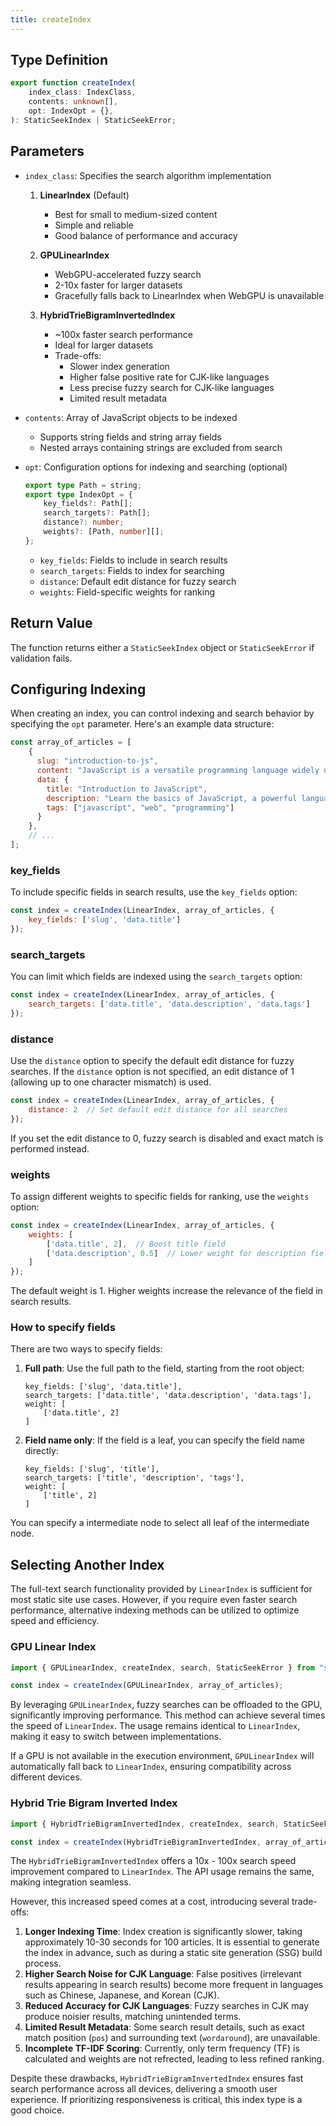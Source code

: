 ```yaml
---
title: createIndex
---
```


## Type Definition

```typescript
export function createIndex(
    index_class: IndexClass,
    contents: unknown[],
    opt: IndexOpt = {},
): StaticSeekIndex | StaticSeekError;
```

## Parameters

- `index_class`: Specifies the search algorithm implementation
  1. **LinearIndex** (Default)
     - Best for small to medium-sized content
     - Simple and reliable
     - Good balance of performance and accuracy

  2. **GPULinearIndex**
     - WebGPU-accelerated fuzzy search
     - 2-10x faster for larger datasets
     - Gracefully falls back to LinearIndex when WebGPU is unavailable

  3. **HybridTrieBigramInvertedIndex**
     - ~100x faster search performance
     - Ideal for larger datasets
     - Trade-offs:
       - Slower index generation
       - Higher false positive rate for CJK-like languages
       - Less precise fuzzy search for CJK-like languages
       - Limited result metadata

- `contents`: Array of JavaScript objects to be indexed
  - Supports string fields and string array fields
  - Nested arrays containing strings are excluded from search

- `opt`: Configuration options for indexing and searching (optional)
  ```typescript
  export type Path = string;
  export type IndexOpt = {
      key_fields?: Path[];
      search_targets?: Path[];
      distance?: number;
      weights?: [Path, number][];
  };
  ```
  - `key_fields`: Fields to include in search results
  - `search_targets`: Fields to index for searching
  - `distance`: Default edit distance for fuzzy search
  - `weights`: Field-specific weights for ranking


## Return Value

The function returns either a `StaticSeekIndex` object or `StaticSeekError` if validation fails.

## Configuring Indexing

When creating an index, you can control indexing and search behavior by specifying the `opt` parameter. Here's an example data structure:

```javascript
const array_of_articles = [
    {
      slug: "introduction-to-js",
      content: "JavaScript is a versatile programming language widely used for web development...",
      data: {
        title: "Introduction to JavaScript",
        description: "Learn the basics of JavaScript, a powerful language for modern web applications.",
        tags: ["javascript", "web", "programming"]
      }
    },
    // ...
];
```

### key_fields
To include specific fields in search results, use the `key_fields` option:

```javascript
const index = createIndex(LinearIndex, array_of_articles, {
    key_fields: ['slug', 'data.title']
});
```

### search_targets
You can limit which fields are indexed using the `search_targets` option:

```javascript
const index = createIndex(LinearIndex, array_of_articles, {
    search_targets: ['data.title', 'data.description', 'data.tags']
});
```

### distance
Use the `distance` option to specify the default edit distance for fuzzy searches. If the `distance` option is not specified, an edit distance of 1 (allowing up to one character mismatch) is used.

```javascript
const index = createIndex(LinearIndex, array_of_articles, {
    distance: 2  // Set default edit distance for all searches
});
```

If you set the edit distance to 0, fuzzy search is disabled and exact match is performed instead.

### weights
To assign different weights to specific fields for ranking, use the `weights` option:

```javascript
const index = createIndex(LinearIndex, array_of_articles, {
    weights: [
        ['data.title', 2],  // Boost title field
        ['data.description', 0.5]  // Lower weight for description field
    ]
});
```

The default weight is 1. Higher weights increase the relevance of the field in search results.

### How to specify fields

There are two ways to specify fields:

1. **Full path**: Use the full path to the field, starting from the root object:
   ```
   key_fields: ['slug', 'data.title'],
   search_targets: ['data.title', 'data.description', 'data.tags'],
   weight: [
       ['data.title', 2]
   ]
   ```
2. **Field name only**: If the field is a leaf, you can specify the field name directly:
   ```
   key_fields: ['slug', 'title'],
   search_targets: ['title', 'description', 'tags'],
   weight: [
       ['title', 2]
   ]
   ```

You can specify a intermediate node to select all leaf of the intermediate node.

## Selecting Another Index

The full-text search functionality provided by `LinearIndex` is sufficient for most static site use cases. However, if you require even faster search performance, alternative indexing methods can be utilized to optimize speed and efficiency.

### GPU Linear Index

```javascript
import { GPULinearIndex, createIndex, search, StaticSeekError } from "staticseek";

const index = createIndex(GPULinearIndex, array_of_articles);
```

By leveraging `GPULinearIndex`, fuzzy searches can be offloaded to the GPU, significantly improving performance. This method can achieve several times the speed of `LinearIndex`. The usage remains identical to `LinearIndex`, making it easy to switch between implementations.

If a GPU is not available in the execution environment, `GPULinearIndex` will automatically fall back to `LinearIndex`, ensuring compatibility across different devices.

### Hybrid Trie Bigram Inverted Index

```javascript
import { HybridTrieBigramInvertedIndex, createIndex, search, StaticSeekError } from "staticseek";

const index = createIndex(HybridTrieBigramInvertedIndex, array_of_articles);
```

The `HybridTrieBigramInvertedIndex` offers a 10x - 100x search speed improvement compared to `LinearIndex`. The API usage remains the same, making integration seamless.

However, this increased speed comes at a cost, introducing several trade-offs:
1. **Longer Indexing Time**: Index creation is significantly slower, taking approximately 10-30 seconds for 100 articles. It is essential to generate the index in advance, such as during a static site generation (SSG) build process.
2. **Higher Search Noise for CJK Language**: False positives (irrelevant results appearing in search results) become more frequent in languages such as Chinese, Japanese, and Korean (CJK).
3. **Reduced Accuracy for CJK Languages**: Fuzzy searches in CJK may produce noisier results, matching unintended terms.
4. **Limited Result Metadata**: Some search result details, such as exact match position (`pos`) and surrounding text (`wordaround`), are unavailable.
5. **Incomplete TF-IDF Scoring**: Currently, only term frequency (TF) is calculated and weights are not refrected, leading to less refined ranking.

Despite these drawbacks, `HybridTrieBigramInvertedIndex` ensures fast search performance across all devices, delivering a smooth user experience. If prioritizing responsiveness is critical, this index type is a good choice.
